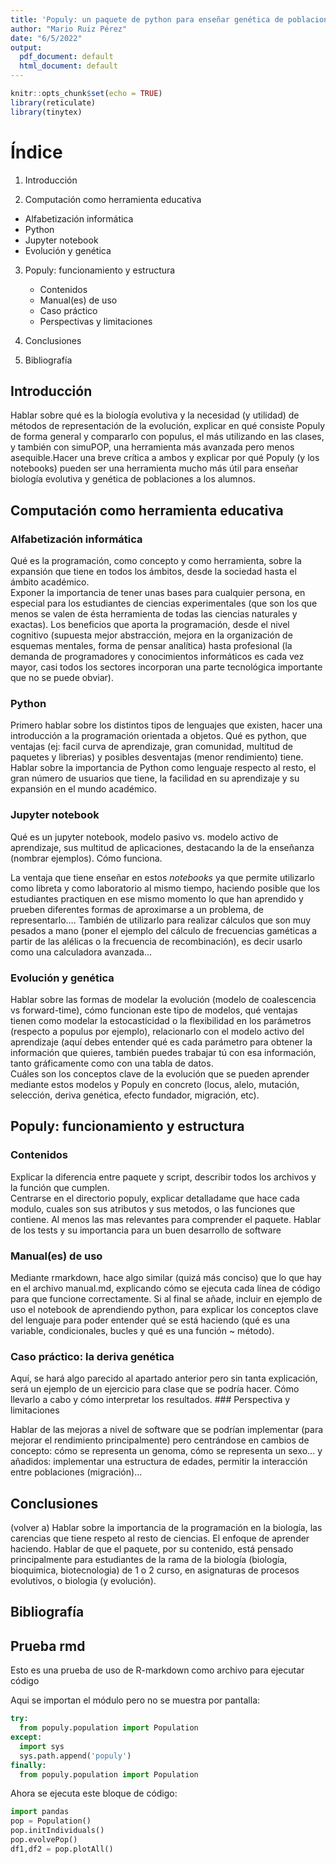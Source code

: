 ```yaml
---
title: 'Populy: un paquete de python para enseñar genética de poblaciones'
author: "Mario Ruiz Pérez"
date: "6/5/2022"
output:
  pdf_document: default
  html_document: default
---
```


```r
knitr::opts_chunk$set(echo = TRUE)
library(reticulate)
library(tinytex)
```
\newpage
# Índice

1. Introducción<br>
  
2. Computación como herramienta educativa

  - Alfabetización informática
  - Python
  - Jupyter notebook
  - Evolución y genética

3. Populy: funcionamiento y estructura
    - Contenidos
    - Manual(es) de uso
    - Caso práctico
    - Perspectivas y limitaciones

4. Conclusiones<br>

5. Bibliografía
\newpage

## Introducción

Hablar sobre qué es la biología evolutiva y la necesidad (y utilidad) de métodos de representación de la evolución, explicar en qué consiste Populy de forma general y compararlo con populus, el más utilizando en las clases, y también con simuPOP, una herramienta más avanzada pero menos asequible.Hacer una breve crítica a ambos y explicar por qué Populy (y los notebooks) pueden ser una herramienta mucho más útil para enseñar biología evolutiva y genética de poblaciones a los alumnos.

## Computación como herramienta educativa
### Alfabetización informática

Qué es la programación, como concepto y como herramienta, sobre la expansión que tiene en todos los ámbitos, desde la sociedad hasta el ámbito académico.<br>
Exponer la importancia de tener unas bases para cualquier persona, en especial para los estudiantes de ciencias experimentales (que son los que menos se valen de ésta herramienta de todas las ciencias naturales y exactas). Los beneficios que aporta la programación, desde el nivel cognitivo (supuesta mejor abstracción, mejora en la organización de esquemas mentales, forma de pensar analítica) hasta profesional (la demanda de programadores y conocimientos informáticos es cada vez mayor, casi todos los sectores incorporan una parte tecnológica importante que no se puede obviar).

### Python

Primero hablar sobre los distintos tipos de lenguajes que existen, hacer una introducción a la programación orientada a objetos. Qué es python, que ventajas (ej: facil curva de aprendizaje, gran comunidad, multitud de paquetes y librerias) y posibles desventajas (menor rendimiento) tiene.
Hablar sobre la importancia de Python como lenguaje respecto al resto, el gran número de usuarios que tiene, la facilidad en su aprendizaje y su expansión en el mundo académico.
  
### Jupyter notebook

Qué es un jupyter notebook, modelo pasivo vs. modelo activo de aprendizaje, sus multitud de aplicaciones, destacando la de la enseñanza (nombrar ejemplos). Cómo funciona.
  
La ventaja que tiene enseñar en estos *notebooks* ya que permite utilizarlo como libreta y como laboratorio al mismo tiempo, haciendo posible que los estudiantes practiquen en ese mismo momento lo que han aprendido y prueben diferentes formas de aproximarse a un problema, de representarlo.... También de utilizarlo para realizar cálculos que son muy pesados a mano (poner el ejemplo del cálculo de frecuencias gaméticas a partir de las alélicas o la frecuencia de recombinación), es decir usarlo como una calculadora avanzada...
  
### Evolución y genética

Hablar sobre las formas de modelar la evolución (modelo de coalescencia vs forward-time), cómo funcionan este tipo de modelos, qué ventajas tienen como modelar la estocasticidad o la flexibilidad en los parámetros (respecto a populus por ejemplo), relacionarlo con el modelo activo del aprendizaje (aquí debes entender qué es cada parámetro para obtener la información que quieres, también puedes trabajar tú con esa información, tanto gráficamente como con una tabla de datos.<br>
Cuáles son los conceptos clave de la evolución que se pueden aprender mediante estos modelos y Populy en concreto (locus, alelo, mutación, selección, deriva genética, efecto fundador, migración, etc).

## Populy: funcionamiento y estructura
### Contenidos

Explicar la diferencia entre paquete y script, describir todos los archivos y la función que cumplen.<br>
Centrarse en el directorio populy, explicar detalladame que hace cada modulo, cuales son sus atributos y sus metodos, o las funciones que contiene. Al menos las mas relevantes para comprender el paquete.
Hablar de los tests y su importancia para un buen desarrollo de software

### Manual(es) de uso

Mediante rmarkdown, hace algo similar (quizá más conciso) que lo que hay en el archivo manual.md, explicando cómo se ejecuta cada línea de código para que funcione correctamente.
Si al final se añade, incluir en ejemplo de uso el notebook de aprendiendo python, para explicar los conceptos clave del lenguaje para poder entender qué se está haciendo (qué es una variable, condicionales, bucles y qué es una función ~ método).

### Caso práctico: la deriva genética

Aquí, se hará algo parecido al apartado anterior pero sin tanta explicación, será un ejemplo de un ejercicio para clase que se podría hacer. Cómo llevarlo a cabo y cómo interpretar los resultados.
### Perspectiva y limitaciones

Hablar de las mejoras a nivel de software que se podrían implementar (para mejorar el rendimiento principalmente) pero centrándose en cambios de concepto: cómo se representa un genoma, cómo se representa un sexo... y añadidos: implementar una estructura de edades, permitir la interacción entre poblaciones (migración)...

## Conclusiones

(volver a) Hablar sobre la importancia de la programación en la biología, las carencias que tiene respeto al resto de ciencias. El enfoque de aprender haciendo. Hablar de que el paquete, por su contenido, está pensado principalmente para estudiantes de la rama de la biología (biología, bioquimica, biotecnologia) de 1 o 2 curso, en asignaturas de procesos evolutivos, o biologia (y evolución).

## Bibliografía
\newpage
## Prueba rmd
Esto es una prueba de uso de R-markdown como archivo para ejecutar código

Aqui se importan el módulo pero no se muestra por pantalla:

```python
try:
  from populy.population import Population
except:
  import sys
  sys.path.append('populy')
finally:
  from populy.population import Population
```

Ahora se ejecuta este bloque de código: 

```python
import pandas
pop = Population()
pop.initIndividuals()
pop.evolvePop()
df1,df2 = pop.plotAll()
```


